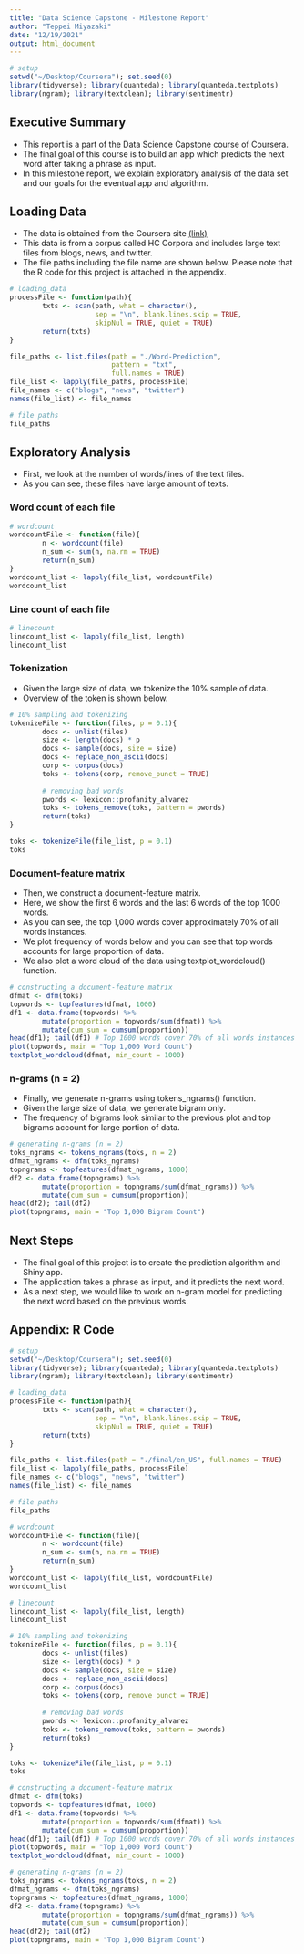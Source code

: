 ```yaml
---
title: "Data Science Capstone - Milestone Report"
author: "Teppei Miyazaki"
date: "12/19/2021"
output: html_document
---
```


```r
# setup
setwd("~/Desktop/Coursera"); set.seed(0)
library(tidyverse); library(quanteda); library(quanteda.textplots)
library(ngram); library(textclean); library(sentimentr)
```

## Executive Summary
- This report is a part of the Data Science Capstone course of Coursera.
- The final goal of this course is to build an app which predicts the next word after taking a phrase as input.
- In this milestone report, we explain exploratory analysis of the data set and our goals for the eventual app and algorithm.

## Loading Data 
- The data is obtained from the Coursera site [(link)](https://d396qusza40orc.cloudfront.net/dsscapstone/dataset/Coursera-SwiftKey.zip) 
- This data is from a corpus called HC Corpora and includes large text files from blogs, news, and twitter.
- The file paths including the file name are shown below. Please note that the R code for this project is attached in the appendix.

```r
# loading_data
processFile <- function(path){
        txts <- scan(path, what = character(), 
                     sep = "\n", blank.lines.skip = TRUE,
                     skipNul = TRUE, quiet = TRUE)
        return(txts)
}

file_paths <- list.files(path = "./Word-Prediction",
                         pattern = "txt",
                         full.names = TRUE)
file_list <- lapply(file_paths, processFile)
file_names <- c("blogs", "news", "twitter")
names(file_list) <- file_names

# file paths
file_paths
```

## Exploratory Analysis
- First, we look at the number of words/lines of the text files.
- As you can see, these files have large amount of texts.

### Word count of each file
```r
# wordcount
wordcountFile <- function(file){
        n <- wordcount(file)
        n_sum <- sum(n, na.rm = TRUE)
        return(n_sum)
}
wordcount_list <- lapply(file_list, wordcountFile)
wordcount_list
```

### Line count of each file
```r
# linecount
linecount_list <- lapply(file_list, length)
linecount_list
```

### Tokenization
- Given the large size of data, we tokenize the 10% sample of data.
- Overview of the token is shown below.

```r
# 10% sampling and tokenizing
tokenizeFile <- function(files, p = 0.1){
        docs <- unlist(files)
        size <- length(docs) * p
        docs <- sample(docs, size = size)
        docs <- replace_non_ascii(docs)
        corp <- corpus(docs)
        toks <- tokens(corp, remove_punct = TRUE)
        
        # removing bad words
        pwords <- lexicon::profanity_alvarez
        toks <- tokens_remove(toks, pattern = pwords)
        return(toks)
}

toks <- tokenizeFile(file_list, p = 0.1)
toks
```

### Document-feature matrix
- Then, we construct a document-feature matrix.
- Here, we show the first 6 words and the last 6 words of the top 1000 words.
- As you can see, the top 1,000 words cover approximately 70% of all words instances.
- We plot frequency of words below and you can see that top words accounts for large proportion of data.
- We also plot a word cloud of the data using textplot_wordcloud() function.

```r
# constructing a document-feature matrix
dfmat <- dfm(toks)
topwords <- topfeatures(dfmat, 1000)
df1 <- data.frame(topwords) %>%
        mutate(proportion = topwords/sum(dfmat)) %>%
        mutate(cum_sum = cumsum(proportion))
head(df1); tail(df1) # Top 1000 words cover 70% of all words instances
plot(topwords, main = "Top 1,000 Word Count")
textplot_wordcloud(dfmat, min_count = 1000)
```

### n-grams (n = 2)
- Finally, we generate n-grams using tokens_ngrams() function.
- Given the large size of data, we generate bigram only.
- The frequency of bigrams look similar to the previous plot and top bigrams account for large portion of data.

```r
# generating n-grams (n = 2)
toks_ngrams <- tokens_ngrams(toks, n = 2)
dfmat_ngrams <- dfm(toks_ngrams)
topngrams <- topfeatures(dfmat_ngrams, 1000)
df2 <- data.frame(topngrams) %>%
        mutate(proportion = topngrams/sum(dfmat_ngrams)) %>%
        mutate(cum_sum = cumsum(proportion))
head(df2); tail(df2)
plot(topngrams, main = "Top 1,000 Bigram Count")
```

## Next Steps
- The final goal of this project is to create the prediction algorithm and Shiny app.
- The application takes a phrase as input, and it predicts the next word.
- As a next step, we would like to work on n-gram model for predicting the next word based on the previous words.

## Appendix: R Code
```r
# setup
setwd("~/Desktop/Coursera"); set.seed(0)
library(tidyverse); library(quanteda); library(quanteda.textplots)
library(ngram); library(textclean); library(sentimentr)

# loading_data
processFile <- function(path){
        txts <- scan(path, what = character(), 
                     sep = "\n", blank.lines.skip = TRUE,
                     skipNul = TRUE, quiet = TRUE)
        return(txts)
}

file_paths <- list.files(path = "./final/en_US", full.names = TRUE)
file_list <- lapply(file_paths, processFile)
file_names <- c("blogs", "news", "twitter")
names(file_list) <- file_names

# file paths
file_paths

# wordcount
wordcountFile <- function(file){
        n <- wordcount(file)
        n_sum <- sum(n, na.rm = TRUE)
        return(n_sum)
}
wordcount_list <- lapply(file_list, wordcountFile)
wordcount_list

# linecount
linecount_list <- lapply(file_list, length)
linecount_list

# 10% sampling and tokenizing
tokenizeFile <- function(files, p = 0.1){
        docs <- unlist(files)
        size <- length(docs) * p
        docs <- sample(docs, size = size)
        docs <- replace_non_ascii(docs)
        corp <- corpus(docs)
        toks <- tokens(corp, remove_punct = TRUE)
        
        # removing bad words
        pwords <- lexicon::profanity_alvarez
        toks <- tokens_remove(toks, pattern = pwords)
        return(toks)
}

toks <- tokenizeFile(file_list, p = 0.1)
toks

# constructing a document-feature matrix
dfmat <- dfm(toks)
topwords <- topfeatures(dfmat, 1000)
df1 <- data.frame(topwords) %>%
        mutate(proportion = topwords/sum(dfmat)) %>%
        mutate(cum_sum = cumsum(proportion))
head(df1); tail(df1) # Top 1000 words cover 70% of all words instances
plot(topwords, main = "Top 1,000 Word Count")
textplot_wordcloud(dfmat, min_count = 1000)

# generating n-grams (n = 2)
toks_ngrams <- tokens_ngrams(toks, n = 2)
dfmat_ngrams <- dfm(toks_ngrams)
topngrams <- topfeatures(dfmat_ngrams, 1000)
df2 <- data.frame(topngrams) %>%
        mutate(proportion = topngrams/sum(dfmat_ngrams)) %>%
        mutate(cum_sum = cumsum(proportion))
head(df2); tail(df2)
plot(topngrams, main = "Top 1,000 Bigram Count")
```

